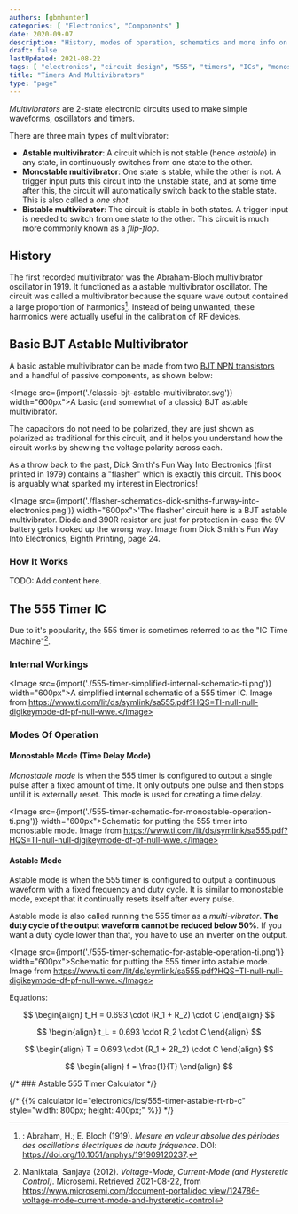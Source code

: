 ```yaml
---
authors: [gbmhunter]
categories: [ "Electronics", "Components" ]
date: 2020-09-07
description: "History, modes of operation, schematics and more info on the timers and multivibrators."
draft: false
lastUpdated: 2021-08-22
tags: [ "electronics", "circuit design", "555", "timers", "ICs", "monostable", "astable", "PWM", "duty cycle", "multivibrators", "BJT" ]
title: "Timers And Multivibrators"
type: "page"
---
```



_Multivibrators_ are 2-state electronic circuits used to make simple waveforms, oscillators and timers.

There are three main types of multivibrator:

* **Astable multivibrator**: A circuit which is not stable (hence _astable_) in any state, in continuously switches from one state to the other.
* **Monostable multivibrator**: One state is stable, while the other is not. A trigger input puts this circuit into the unstable state, and at some time after this, the circuit will automatically switch back to the stable state. This is also called a _one shot_.
* **Bistable multivibrator**: The circuit is stable in both states. A trigger input is needed to switch from one state to the other. This circuit is much more commonly known as a _flip-flop_.

## History

The first recorded multivibrator was the Abraham-Bloch multivibrator oscillator in 1919. It functioned as a astable multivibrator oscillator. The circuit was called a multivibrator because the square wave output contained a large proportion of harmonics[^abraham-bloch-1919-paper]. Instead of being unwanted, these harmonics were actually useful in the calibration of RF devices.

## Basic BJT Astable Multivibrator

A basic astable multivibrator can be made from two [BJT NPN transistors](/electronics/components/transistors/bipolar-junction-transistors-bjts) and a handful of passive components, as shown below:

<Image src={import('./classic-bjt-astable-multivibrator.svg')} width="600px">A basic (and somewhat of a classic) BJT astable multivibrator.</Image>

<Aside type="note">
The capacitors do not need to be polarized, they are just shown as polarized as traditional for this circuit, and it helps you understand how the circuit works by showing the voltage polarity across each.
</Aside>

As a throw back to the past, Dick Smith's Fun Way Into Electronics (first printed in 1979) contains a "flasher" which is exactly this circuit. This book is arguably what sparked my interest in Electronics!

<Image src={import('./flasher-schematics-dick-smiths-funway-into-electronics.png')} width="600px">'The flasher' circuit here is a BJT astable multivibrator. Diode and 390R resistor are just for protection in-case the 9V battery gets hooked up the wrong way. Image from Dick Smith's Fun Way Into Electronics, Eighth Printing, page 24.</Image>

### How It Works

TODO: Add content here.

## The 555 Timer IC

Due to it's popularity, the 555 timer is sometimes referred to as the "IC Time Machine"[^bib-microsemi-v-i-mode].

### Internal Workings

<Image src={import('./555-timer-simplified-internal-schematic-ti.png')} width="600px">A simplified internal schematic of a 555 timer IC. Image from https://www.ti.com/lit/ds/symlink/sa555.pdf?HQS=TI-null-null-digikeymode-df-pf-null-wwe.</Image>

### Modes Of Operation

#### Monostable Mode (Time Delay Mode)

_Monostable mode_ is when the 555 timer is configured to output a single pulse after a fixed amount of time. It only outputs one pulse and then stops until it is externally reset. This mode is used for creating a time delay.

<Image src={import('./555-timer-schematic-for-monostable-operation-ti.png')} width="600px">Schematic for putting the 555 timer into monostable mode. Image from https://www.ti.com/lit/ds/symlink/sa555.pdf?HQS=TI-null-null-digikeymode-df-pf-null-wwe.</Image>

#### Astable Mode

Astable mode is when the 555 timer is configured to output a continuous waveform with a fixed frequency and duty cycle. It is similar to monostable mode, except that it continually resets itself after every pulse.

Astable mode is also called running the 555 timer as a _multi-vibrator_. **The duty cycle of the output waveform cannot be reduced below 50%**. If you want a duty cycle lower than that, you have to use an inverter on the output.

<Image src={import('./555-timer-schematic-for-astable-operation-ti.png')} width="600px">Schematic for putting the 555 timer into astable mode. Image from https://www.ti.com/lit/ds/symlink/sa555.pdf?HQS=TI-null-null-digikeymode-df-pf-null-wwe.</Image>

Equations:

$$
\begin{align}
t_H = 0.693 \cdot (R_1 + R_2) \cdot C
\end{align}
$$

$$
\begin{align}
t_L = 0.693 \cdot R_2 \cdot C
\end{align}
$$

$$
\begin{align}
T = 0.693 \cdot (R_1 + 2R_2) \cdot C
\end{align}
$$

$$
\begin{align}
f = \frac{1}{T}
\end{align}
$$

{/* ### Astable 555 Timer Calculator */}

{/* {{% calculator id="electronics/ics/555-timer-astable-rt-rb-c" style="width: 800px; height: 400px;" %}} */}

[^abraham-bloch-1919-paper]: : Abraham, H.; E. Bloch (1919). _Mesure en valeur absolue des périodes des oscillations électriques de haute fréquence_. DOI: https://doi.org/10.1051/anphys/191909120237.
[^bib-microsemi-v-i-mode]:  Maniktala, Sanjaya (2012). _Voltage-Mode, Current-Mode (and Hysteretic Control)_. Microsemi. Retrieved 2021-08-22, from https://www.microsemi.com/document-portal/doc_view/124786-voltage-mode-current-mode-and-hysteretic-control
